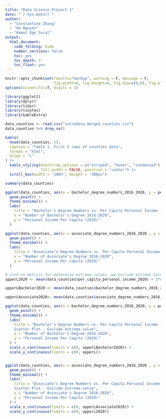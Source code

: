 ---
title: "Data Science Project 1"
date: "`r Sys.Date()`"
author: 
  - "Constantine Zhang"
  - "Ha Nguyen"
  - "Kemal Ege Sural"
output: 
  html_document:
    code_folding: hide
    number_sections: false
    toc: yes
    toc_depth: 3
    toc_float: yes
---
```{r setup, include=FALSE}
knitr::opts_chunk$set(results="markup", warning = F, message = F,
                      fig.width=8, fig.height=6, fig.dim=c(8,6), fig.align='center')
options(scientific=T, digits = 3) 
```

```{r library, include = FALSE}
library(ggplot2)
library(dplyr)
library(tidyr)
library(tinytex)
library(kableExtra)
```


```{r data import and cleaning na value}
data_counties <- read.csv("introdata_merged_counties.csv")
data_counties %>% drop_na()
```

```{r preview data}
kable(
  head(data_counties, 5),
  caption = "Table 1. First 5 rows of counties data",
  format = "html",
  align = "c"
) |>
  kable_styling(bootstrap_options = c("striped", "hover", "condensed"),
                full_width = FALSE, position = "center") |>
  scroll_box(width = "100%", height = "300px")
```

```{r data set summary}
summary(data_counties)
```

```{r basic plot graph}
ggplot(data_counties, aes(x = bachelor_degree_numbers_2016_2020, y = per_capita_personal_income_2020 )) +
  geom_point() +
  theme_minimal() +
  labs(
    title = "Bachelor’s Degree Numbers vs. Per Capita Personal Income (2020) Scatter Plot",
    x = "Number of Bachelor's Degree 2016-2020",
    y = "Personal Income Per Capita (2020)"
  ) 

ggplot(data_counties, aes(x = associate_degree_numbers_2016_2020 , y = per_capita_personal_income_2020 )) +
  geom_point() +
  theme_minimal() +
  labs(
    title = "Associate’s Degree Numbers vs. Per Capita Personal Income (2020) Scatter Plot",
    x = "Number of Associate's Degree 2016-2020",
    y = "Personal Income Per Capita (2020)"
  ) 

```

```{r exclude extreme value}
# find an metrics for determine extreme values, we exclude extreme value that is more than 5 # standard deviation away
upperL2020 <- mean(data_counties$per_capita_personal_income_2020) + 5*sd(data_counties$per_capita_personal_income_2020)

upperLBachelor2020 <- mean(data_counties$bachelor_degree_numbers_2016_2020) + 5*sd(data_counties$bachelor_degree_numbers_2016_2020)

upperLAssociate2020<- mean(data_counties$associate_degree_numbers_2016_2020) + 5*sd(data_counties$associate_degree_numbers_2016_2020)
```


```{r scatter plot after exclude extrem value}
ggplot(data_counties, aes(x = bachelor_degree_numbers_2016_2020, y = per_capita_personal_income_2020 )) +
  geom_point() +
  theme_minimal() +
  labs(
    title = "Bachelor’s Degree Numbers vs. Per Capita Personal Income (2020) 
    Scatter Plot - Exclude extreme value",
    x = "Number of Bachelor's Degree 2016-2020",
    y = "Personal Income Per Capita (2020)" 
  ) + 
  scale_x_continuous(limits = c(0, upperLBachelor2020)) +
  scale_y_continuous(limits = c(0, upperL))


ggplot(data_counties, aes(x = associate_degree_numbers_2016_2020 , y = per_capita_personal_income_2020 )) +
  geom_point() +
  theme_minimal() +
  labs(
    title = "Associate’s Degree Numbers vs. Per Capita Personal Income (2020) 
    Scatter Plot - Exclude extreme value",
    x = "Number of Associate's Degree 2016-2020",
    y = "Personal Income Per Capita (2020)"
  ) +
  scale_x_continuous(limits = c(0, upperLAssociate2020)) +
  scale_y_continuous(limits = c(0, upperL2020))

```







